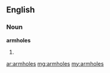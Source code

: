 ==English==

===Noun===
'''armholes'''

# {{plural of|[[armhole]]}}

[[ar:armholes]]
[[mg:armholes]]
[[my:armholes]]